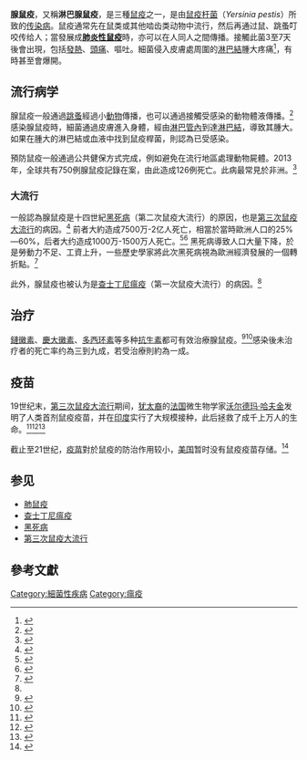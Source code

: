 {{medical}}
{{Infobox medical condition (new)
| name            = 腺鼠疫
| image           = Plague_-buboes.jpg
| caption         = 罹患腺鼠疫而產生的[[腹股沟腺炎|腹股沟腺炎]]| field           = 傳染病
| symptoms        = 發熱、頭痛、嘔吐、[[淋巴结|淋巴结]]腫大<ref name=WHO2014/><ref name=CDC2012Sym/>
| complications   =
| onset           = 感染後1–7日<ref name=WHO2014/>
| duration        =
| causes          = [[鼠疫杆菌|鼠疫杆菌]]<ref name=WHO2014/>
| risks           =
| diagnosis       = 在血液、唾液或淋巴結中找到病菌<ref name=WHO2014/>
| differential    =
| prevention      =
| treatment       = 抗生素，如[[链霉素|链霉素]]、[[庆大霉素|庆大霉素]]、[[多西環素|多西環素]]<ref name=Lancet2007/><ref name=CDC2012Tx/>
| medication      =
| prognosis       =
| frequency       = 每年約650例<ref name=WHO2014/>
| deaths          = 治療後死亡率10%<ref name=Lancet2007/><br>未治療時30-90%<ref name=WHO2014/><ref name=Lancet2007/>
}}

'''腺鼠疫'''，又稱'''淋巴腺鼠疫'''，是三種[[鼠疫|鼠疫]]之一，是由[[鼠疫杆菌|鼠疫杆菌]]（''Yersinia pestis''）所致的[[传染病|传染病]]。鼠疫通常先在鼠类或其他啮齿类动物中流行，然后再通过鼠、跳蚤叮咬传给人；當發展成'''[[肺鼠疫|肺炎性鼠疫]]'''時，亦可以在人同人之間傳播。接觸此菌3至7天後會出現{{tsl|en|Influenza-like_illness|類流感症狀|類似於流感的症狀}}，包括[[發熱|發熱]]、[[頭痛|頭痛]]、嘔吐。細菌侵入皮膚處周圍的[[淋巴結|淋巴結]]腫大疼痛<ref name=CDC2012Sym>{{cite web|url=http://www.cdc.gov/plague/symptoms/index.html|title=Plague Symptoms|date=2012-06-13|accessdate=2015-08-21|archive-date=2015-08-19|archive-url=https://web.archive.org/web/20150819134608/http://www.cdc.gov/plague/symptoms/index.html|dead-url=no}}</ref>，有時甚至會爆開。

== 流行病学 ==
腺鼠疫一般通過[[跳蚤|跳蚤]]經過小[[動物|動物]]傳播，也可以通過接觸受感染的動物體液傳播。<ref name="CDC2012Tran">{{cite web |url=http://www.cdc.gov/plague/transmission/index.html |title=Plague Ecology and Transmission |date=2012-06-13 |accessdate=2015-08-21 |archive-date=2019-11-25 |archive-url=https://web.archive.org/web/20191125215306/https://www.cdc.gov/plague/transmission/index.html |dead-url=no }}</ref>感染腺鼠疫時，細菌通過皮膚進入身體，經由[[淋巴管內|淋巴管內]]到達[[淋巴結|淋巴結]]，導致其腫大。如果在腫大的淋巴結或血液中找到鼠疫桿菌，則認為已受感染。

預防鼠疫一般通過公共健保方式完成，例如避免在流行地區處理動物屍體。2013年，全球共有750例腺鼠疫記錄在案，由此造成126例死亡。此病最常見於非洲。<ref name="WHO2014">{{cite web|title=Plague  Fact sheet N°267|url=http://www.who.int/mediacentre/factsheets/fs267/en/|accessdate=2015-05-10|date=2014-11-01|dead-url=no|author1=World Health Organization|archive-date=2015-04-24|archive-url=https://web.archive.org/web/20150424065540/http://www.who.int/mediacentre/factsheets/fs267/en/}}</ref>

=== 大流行 ===
一般認為腺鼠疫是十四世紀[[黑死病|黑死病]]（第二次鼠疫大流行）的原因，也是[[第三次鼠疫大流行|第三次鼠疫大流行]]的病因。<ref name=":0">{{Cite web|title=The History of Plague – Part 1. The Three Great Pandemics|url=https://jmvh.org/article/the-history-of-plague-part-1-the-three-great-pandemics/|accessdate=2021-01-13|work=jmvh.org|archive-date=2019-10-02|archive-url=https://web.archive.org/web/20191002022050/https://jmvh.org/article/the-history-of-plague-part-1-the-three-great-pandemics/|dead-url=no}}</ref> 前者大約造成7500万-2亿人死亡，相當於當時歐洲人口的25%—60%，后者大约造成1000万-1500万人死亡。<ref>{{Cite web|title=教科文组织：黑死病在丝绸之路上的传播给人们带来何种启示？|url=https://news.un.org/zh/story/2020/04/1053972|accessdate=2020-12-07|author=|date=2020-04-01|format=|work=|publisher=[[联合国|联合国]]|language=zh|archive-date=2021-04-08|archive-url=https://web.archive.org/web/20210408060414/https://news.un.org/zh/story/2020/04/1053972|dead-url=no}}</ref><ref name=":32">{{Cite journal|title=Top 10 Terrible Epidemics|author=Josh Sanburn|url=http://content.time.com/time/specials/packages/article/0,28804,2027479_2027486_2027498,00.html|last=|first=|date=2010-10-26|journal=《[[时代周刊|时代周刊]]》（''Time''）|issue=|doi=|others=|year=|volume=|page=|language=en-US|issn=0040-781X|pmid=|access-date=2021-01-13|archive-date=2021-02-14|archive-url=https://web.archive.org/web/20210214002643/http://content.time.com/time/specials/packages/article/0,28804,2027479_2027486_2027498,00.html|dead-url=no}}</ref> 黑死病導致人口大量下降，於是勞動力不足、工資上升，一些歷史學家將此次黑死病視為歐洲經濟發展的一個轉折點。<ref name="CDC2012Hx">{{cite web|title=Plague History|url=http://www.cdc.gov/plague/history/index.html|accessdate=2015-08-21|date=2012-06-13|dead-url=no|archive-date=2019-05-09|archive-url=https://web.archive.org/web/20190509121231/https://www.cdc.gov/plague/history/index.html}}</ref>

此外，腺鼠疫也被认为是[[查士丁尼瘟疫|查士丁尼瘟疫]]（第一次鼠疫大流行）的病因。<ref name=":0" />

== 治疗 ==
[[鏈黴素|鏈黴素]]、[[慶大黴素|慶大黴素]]、[[多西环素|多西环素]]等多种[[抗生素|抗生素]]都可有效治療腺鼠疫。<ref name="Lancet2007">{{cite journal |authors=Prentice MB, Rahalison L |title=Plague |journal=Lancet |volume=369 |issue=9568 |pages=1196–207 |year=2007 |pmid=17416264 |doi=10.1016/S0140-6736(07)60566-2 |url=}}</ref><ref name="CDC2012Tx">{{cite web |url=http://www.cdc.gov/plague/healthcare/clinicians.html |title=Plague Resources for Clinicians |date=2012-06-13 |accessdate=2015-08-21 |archive-date=2015-08-21 |archive-url=https://web.archive.org/web/20150821214546/http://www.cdc.gov/plague/healthcare/clinicians.html |dead-url=no }}</ref>感染後未治疗者的死亡率约為三到九成，若受治療則約為一成。

== 疫苗 ==
19世纪末，[[第三次鼠疫大流行|第三次鼠疫大流行]]期间，[[犹太裔|犹太裔]]的[[法国|法国]]微生物学家[[沃尔德玛·哈夫金|沃尔德玛·哈夫金]]发明了人类首剂鼠疫疫苗，并在[[印度|印度]]实行了大规模接种，此后拯救了成千上万人的生命。<ref name=":2">{{Cite web|title=沃尔德玛·哈夫金：被世界遗忘的疫苗先驱|url=http://med.china.com.cn/content/pid/221983/tid/1026|accessdate=2021-01-03|author=Joel Gunter，Vikas Pandey|date=2020-12-11|format=|work=|publisher=[[英国广播公司|英国广播公司]]（BBC）|agency=中国医疗|language=zh|archive-date=2021-04-16|archive-url=https://web.archive.org/web/20210416065653/http://med.china.com.cn/content/pid/221983/tid/1026|dead-url=no}}</ref><ref name=":1">{{Cite news|title=Waldemar Haffkine: The vaccine pioneer the world forgot|url=https://www.bbc.com/news/world-asia-india-55050012|newspaper=BBC News|date=2020-12-11|accessdate=2021-01-03|language=en-GB|author=Joel Gunter, Vikas Pandey|work=|publisher=|format=|archive-date=2021-04-10|archive-url=https://web.archive.org/web/20210410194405/https://www.bbc.com/news/world-asia-india-55050012|dead-url=no}}</ref><ref name=":7">{{Cite journal|title=Waldemar Haffkine's Cholera Vaccines and the Ferran-Haffkine Priority Dispute|author=GEORGE H. BORNSIDE|url=https://academic.oup.com/jhmas/article/XXXVII/4/399/808708?login=true|journal=Journal of the History of Medicine and Allied Sciences|issue=4|doi=|others=|year=1982|volume=XXXVII|page=|pmid=}}</ref>

截止至21世纪，[[疫苗|疫苗]]對於鼠疫的防治作用较小，[[美国|美国]]暂时没有鼠疫疫苗存储。<ref>{{Cite web|title=Prevention of plague|url=https://www.cdc.gov/plague/prevention/index.html|accessdate=2021-01-13|author=|date=2018-11-27|last=|format=|work=|publisher=[[美国疾控中心|美国疾控中心]]（CDC）|language=en-us|archive-date=2021-04-27|archive-url=https://web.archive.org/web/20210427102908/https://www.cdc.gov/plague/prevention/index.html|dead-url=no}}</ref>

== 参见 ==

* [[肺鼠疫|肺鼠疫]]
* [[查士丁尼瘟疫|查士丁尼瘟疫]]
*[[黑死病|黑死病]]
*[[第三次鼠疫大流行|第三次鼠疫大流行]]

== 參考文獻==
{{Reflist|2}}

{{Medical condition classification and resources

| ICD10           = {{ICD10|A|20|0|a|00}}
| ICD9            = {{ICD9|020.0}}
| DiseasesDB      = 14226
| eMedicineSubj   =
| eMedicineTopic  =
| MeshName        =
| MeshNumber      = D010930
| MedlinePlus     = 000596
}}
{{Gram-negative proteobacterial diseases}}

{{Authority control}}
[[Category:細菌性疾病|Category:細菌性疾病]]
[[Category:瘟疫|Category:瘟疫]]